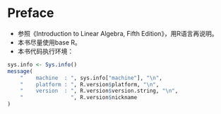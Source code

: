 # Preface {.unnumbered}

* 参照《Introduction to Linear Algebra, Fifth Edition》，用R语言再说明。
* 本书尽量使用base R。
* 本书代码执行环境：
```r
sys.info <- Sys.info()
message(
    "    machine  : ", sys.info["machine"], "\n",
    "    platform : ", R.version$platform, "\n",
    "    version  : ", R.version$version.string, "\n",
    "               ", R.version$nickname
)
```